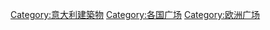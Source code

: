 {{Commonscat|Squares in Italy}}

[[Category:意大利建築物|Category:意大利建築物]]
[[Category:各国广场|Category:各国广场]]
[[Category:欧洲广场|Category:欧洲广场]]